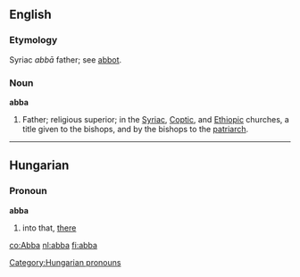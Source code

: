 ==English==
===Etymology===
Syriac ''abb&#0257;'' father; see [[abbot]].

===Noun===
'''abba'''

#Father; religious superior; in the [[Syriac]], [[Coptic]], and [[Ethiopic]] churches, a title given to the bishops, and by the bishops to the [[patriarch]].

----

==Hungarian==
===Pronoun===
'''abba'''

# into that, [[there]]

[[Category:Hungarian pronouns]]

[[co:Abba]]
[[nl:abba]]
[[fi:abba]]